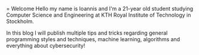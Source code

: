 = Welcome
Hello my name is Ioannis and I'm a 21-year old student studying Computer Science and Engineering at KTH Royal Institute of Technology in Stockholm.

In this blog I will publish multiple tips and tricks regarding general programming styles and techniques, machine learning, algorithms and everything about cybersecurity!
